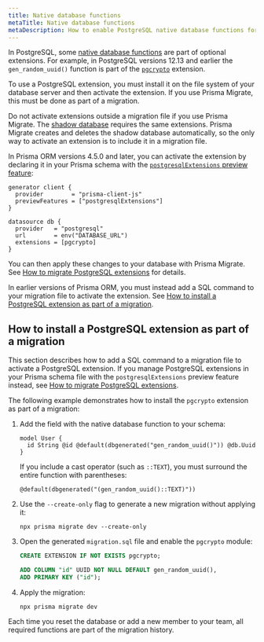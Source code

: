 ```yaml
---
title: Native database functions
metaTitle: Native database functions
metaDescription: How to enable PostgreSQL native database functions for projects that use Prisma Migrate.
---
```


<TopBlock title={frontMatter.title}>

In PostgreSQL, some [native database functions](/orm/prisma-schema/data-model/unsupported-database-features#native-database-functions) are part of optional extensions. For example, in PostgreSQL versions 12.13 and earlier the `gen_random_uuid()` function is part of the [`pgcrypto`](https://www.postgresql.org/docs/10/pgcrypto.html) extension.

To use a PostgreSQL extension, you must install it on the file system of your database server and then activate the extension. If you use Prisma Migrate, this must be done as part of a migration.

<Admonition type="warning">

Do not activate extensions outside a migration file if you use Prisma Migrate. The [shadow database](/orm/prisma-migrate/understanding-prisma-migrate/shadow-database) requires the same extensions. Prisma Migrate creates and deletes the shadow database automatically, so the only way to activate an extension is to include it in a migration file.

</Admonition>

In Prisma ORM versions 4.5.0 and later, you can activate the extension by declaring it in your Prisma schema with the [`postgresqlExtensions` preview feature](/orm/prisma-schema/postgresql-extensions):

```prisma file=schema.prisma highlight=3,9;add
generator client {
  provider        = "prisma-client-js"
  previewFeatures = ["postgresqlExtensions"]
}

datasource db {
  provider   = "postgresql"
  url        = env("DATABASE_URL")
  extensions = [pgcrypto]
}
```

You can then apply these changes to your database with Prisma Migrate. See [How to migrate PostgreSQL extensions](/orm/prisma-schema/postgresql-extensions#how-to-migrate-postgresql-extensions) for details.

In earlier versions of Prisma ORM, you must instead add a SQL command to your migration file to activate the extension. See [How to install a PostgreSQL extension as part of a migration](#how-to-install-a-postgresql-extension-as-part-of-a-migration).

</TopBlock>

## How to install a PostgreSQL extension as part of a migration

This section describes how to add a SQL command to a migration file to activate a PostgreSQL extension. If you manage PostgreSQL extensions in your Prisma schema file with the `postgresqlExtensions` preview feature instead, see [How to migrate PostgreSQL extensions](/orm/prisma-schema/postgresql-extensions#how-to-migrate-postgresql-extensions).

The following example demonstrates how to install the `pgcrypto` extension as part of a migration:

1. Add the field with the native database function to your schema:

   ```prisma
   model User {
     id String @id @default(dbgenerated("gen_random_uuid()")) @db.Uuid
   }
   ```

   If you include a cast operator (such as `::TEXT`), you must surround the entire function with parentheses:

   ```prisma
   @default(dbgenerated("(gen_random_uuid()::TEXT)"))
   ```

1. Use the `--create-only` flag to generate a new migration without applying it:

   ```terminal
   npx prisma migrate dev --create-only
   ```

1. Open the generated `migration.sql` file and enable the `pgcrypto` module:

   ```sql
   CREATE EXTENSION IF NOT EXISTS pgcrypto;

   ADD COLUMN "id" UUID NOT NULL DEFAULT gen_random_uuid(),
   ADD PRIMARY KEY ("id");
   ```

1. Apply the migration:

   ```terminal
   npx prisma migrate dev
   ```

Each time you reset the database or add a new member to your team, all required functions are part of the migration history.
